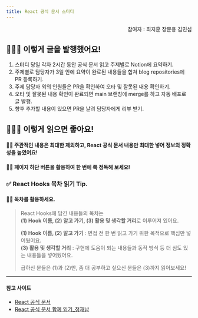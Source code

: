 ```yaml
---
title: React 공식 문서 스터디
---
```


<div align="right">
  참여자 : 
  <a src="https://github.com/JitHoon" alt="최지훈"> 최지훈 </a>
  <a src="https://github.com/moonyah" alt="장문용"> 장문용 </a>
  <a src="https://github.com/LikeFireAndSky" alt="김민섭"> 김민섭</a>
</div>

## 🧑🏻‍💻 이렇게 글을 발행했어요!

1. 스터디 당일 각자 2시간 동안 공식 문서 읽고 주제별로 Notion에 요약하기.
2. 주제별로 담당자가 3일 안에 요약이 완료된 내용들을 합쳐 blog repositories에 PR 등록하기.
3. 주제 담당자 외의 인원들은 PR을 확인하여 오타 및 잘못된 내용 확인하기.
4. 오타 및 잘못된 내용 확인이 완료되면 main 브랜칭에 merge를 하고 자동 배포로 글 발행.
5. 향후 추가할 내용이 있으면 PR을 날려 담당자에게 리뷰 받기.

## 🧑🏻‍💻 이렇게 읽으면 좋아요!

#### 👊🏻 주관적인 내용은 최대한 제외하고, React 공식 문서 내용만 최대한 넣어 정보의 정확성을 높였어요!

#### 👊🏻 페이지 하단 버튼을 활용하여 한 번에 쭉 정독해 보세요!

### ✅ React Hooks 목차 읽기 Tip.

#### 👊🏻 목차를 활용하세요.

  > React Hooks에 담긴 내용들의 목차는  
  > **(1) Hook 이름, (2) 알고 가기, (3) 활용 및 생각할 거리**로 이루어져 있어요.  
  > 
  > **(1) Hook 이름, (2) 알고 가기** : 면접 전 한 번 읽고 가기 위한 목적으로 핵심만 넣어뒀어요.  
  > **(3) 활용 및 생각할 거리** : 구현에 도움이 되는 내용들과 동작 방식 등 더 심도 있는 내용들을 넣어뒀어요.
  > 
  > 급하신 분들은 (1)과 (2)만, 좀 더 공부하고 싶으신 분들은 (3)까지 읽어보세요!

---
#### 참고 사이트

- [React 공식 문서](https://react.dev/)
- [React 공식 문서 함께 읽기_정재남](https://react-ko.dev/)